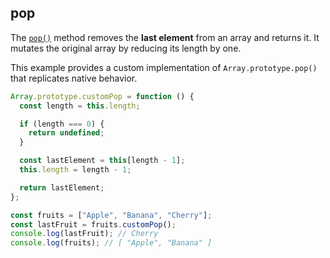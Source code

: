 
## pop

The [`pop()`](https://developer.mozilla.org/en-US/docs/Web/JavaScript/Reference/Global_Objects/Array/pop)
method removes the **last element** from an array and returns it. It mutates the original array by reducing its length by one.

This example provides a custom implementation of `Array.prototype.pop()` that replicates native behavior.

```js
Array.prototype.customPop = function () {
  const length = this.length;

  if (length === 0) {
    return undefined;
  }

  const lastElement = this[length - 1];
  this.length = length - 1;

  return lastElement;
};

const fruits = ["Apple", "Banana", "Cherry"];
const lastFruit = fruits.customPop();
console.log(lastFruit); // Cherry
console.log(fruits); // [ "Apple", "Banana" ]
```
